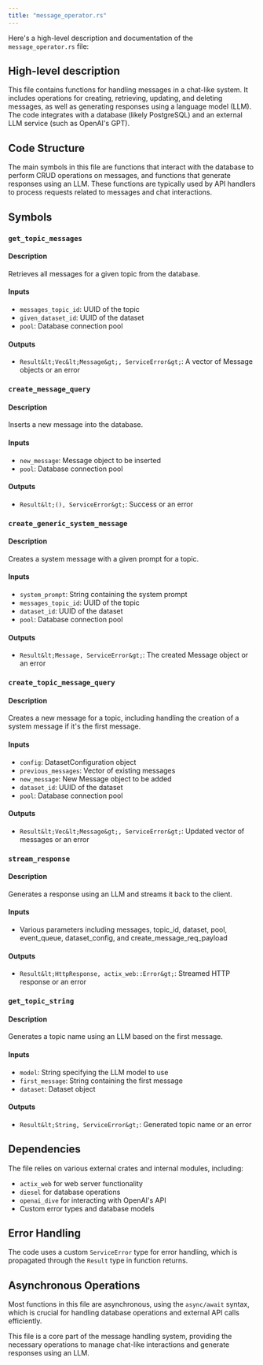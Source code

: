 ```yaml
---
title: "message_operator.rs"
---
```


Here's a high-level description and documentation of the `message_operator.rs` file:

## High-level description
This file contains functions for handling messages in a chat-like system. It includes operations for creating, retrieving, updating, and deleting messages, as well as generating responses using a language model (LLM). The code integrates with a database (likely PostgreSQL) and an external LLM service (such as OpenAI's GPT).

## Code Structure
The main symbols in this file are functions that interact with the database to perform CRUD operations on messages, and functions that generate responses using an LLM. These functions are typically used by API handlers to process requests related to messages and chat interactions.

## Symbols

### `get_topic_messages`
#### Description
Retrieves all messages for a given topic from the database.

#### Inputs
- `messages_topic_id`: UUID of the topic
- `given_dataset_id`: UUID of the dataset
- `pool`: Database connection pool

#### Outputs
- `Result&lt;Vec&lt;Message&gt;, ServiceError&gt;`: A vector of Message objects or an error

### `create_message_query`
#### Description
Inserts a new message into the database.

#### Inputs
- `new_message`: Message object to be inserted
- `pool`: Database connection pool

#### Outputs
- `Result&lt;(), ServiceError&gt;`: Success or an error

### `create_generic_system_message`
#### Description
Creates a system message with a given prompt for a topic.

#### Inputs
- `system_prompt`: String containing the system prompt
- `messages_topic_id`: UUID of the topic
- `dataset_id`: UUID of the dataset
- `pool`: Database connection pool

#### Outputs
- `Result&lt;Message, ServiceError&gt;`: The created Message object or an error

### `create_topic_message_query`
#### Description
Creates a new message for a topic, including handling the creation of a system message if it's the first message.

#### Inputs
- `config`: DatasetConfiguration object
- `previous_messages`: Vector of existing messages
- `new_message`: New Message object to be added
- `dataset_id`: UUID of the dataset
- `pool`: Database connection pool

#### Outputs
- `Result&lt;Vec&lt;Message&gt;, ServiceError&gt;`: Updated vector of messages or an error

### `stream_response`
#### Description
Generates a response using an LLM and streams it back to the client.

#### Inputs
- Various parameters including messages, topic_id, dataset, pool, event_queue, dataset_config, and create_message_req_payload

#### Outputs
- `Result&lt;HttpResponse, actix_web::Error&gt;`: Streamed HTTP response or an error

### `get_topic_string`
#### Description
Generates a topic name using an LLM based on the first message.

#### Inputs
- `model`: String specifying the LLM model to use
- `first_message`: String containing the first message
- `dataset`: Dataset object

#### Outputs
- `Result&lt;String, ServiceError&gt;`: Generated topic name or an error

## Dependencies
The file relies on various external crates and internal modules, including:
- `actix_web` for web server functionality
- `diesel` for database operations
- `openai_dive` for interacting with OpenAI's API
- Custom error types and database models

## Error Handling
The code uses a custom `ServiceError` type for error handling, which is propagated through the `Result` type in function returns.

## Asynchronous Operations
Most functions in this file are asynchronous, using the `async/await` syntax, which is crucial for handling database operations and external API calls efficiently.

This file is a core part of the message handling system, providing the necessary operations to manage chat-like interactions and generate responses using an LLM.